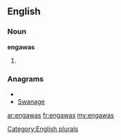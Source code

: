 ==English==

===Noun===
'''engawas'''

# {{plural of|[[engawa]]}}

===Anagrams===
* {{alphagram|aaegnsw}}
* [[Swanage#English|Swanage]]


[[Category:English plurals]]

[[ar:engawas]]
[[fr:engawas]]
[[my:engawas]]